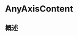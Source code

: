 # AnyAxisContent

<ToBePolishedAfterTranslation />

<OriginalSource
  title="AnyAxisContent"
  url="https://developer.apple.com/documentation/charts/anyaxiscontent"
  summary="图表轴的类型擦除元素"
/>

## 概述
